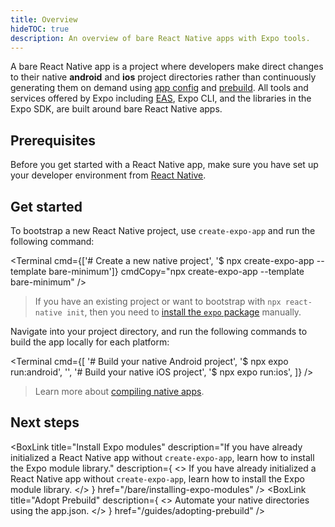 ```yaml
---
title: Overview
hideTOC: true
description: An overview of bare React Native apps with Expo tools.
---
```



A bare React Native app is a project where developers make direct changes to their native **android** and **ios** project directories rather than continuously generating them on demand using [app config](/workflow/configuration/) and [prebuild](/workflow/prebuild). All tools and services offered by Expo including [EAS](/eas), Expo CLI, and the libraries in the Expo SDK, are built around bare React Native apps.

## Prerequisites

Before you get started with a React Native app, make sure you have set up your developer environment from [React Native](https://reactnative.dev/docs/environment-setup).

## Get started

To bootstrap a new React Native project, use `create-expo-app` and run the following command:

<Terminal
  cmd={['# Create a new native project', '$ npx create-expo-app --template bare-minimum']}
  cmdCopy="npx create-expo-app --template bare-minimum"
/>

> If you have an existing project or want to bootstrap with `npx react-native init`, then you need to [install the `expo` package](/bare/installing-expo-modules) manually.

Navigate into your project directory, and run the following commands to build the app locally for each platform:

<Terminal
  cmd={[
    '# Build your native Android project',
    '$ npx expo run:android',
    '',
    '# Build your native iOS project',
    '$ npx expo run:ios',
  ]}
/>

> Learn more about [compiling native apps](/more/expo-cli/#compiling).

## Next steps

<BoxLink
  title="Install Expo modules"
  description="If you have already initialized a React Native app without `create-expo-app`, learn how to install the Expo module library."
  description={
    <>
      If you have already initialized a React Native app without <CODE>create-expo-app</CODE>, learn
      how to install the Expo module library.
    </>
  }
  href="/bare/installing-expo-modules"
/>
<BoxLink
  title="Install libraries"
  description="Learn how to install and configure native libraries."
  href="/workflow/using-libraries#installing-a-third-party-library"
/>
<BoxLink title="Use Expo SDK" description="Start adding features to your app." href="/versions/" />
<BoxLink
  title="Adopt Prebuild"
  description={
    <>
      Automate your native directories using the <DEMI>app.json</DEMI>.
    </>
  }
  href="/guides/adopting-prebuild"
/>
<BoxLink
  title="App distribution"
  description="Build and submit your app to the app store with a single command."
  href="/distribution/introduction"
/>
